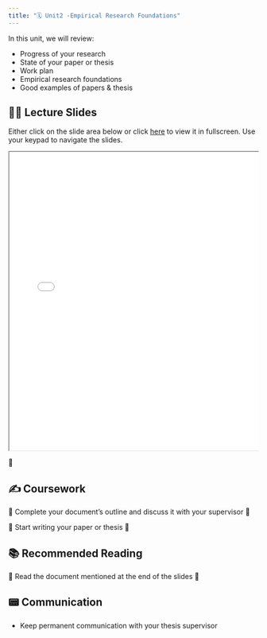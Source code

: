 ```yaml
---
title: "🗓️ Unit2 -Empirical Research Foundations"
---
```


In this unit, we will review:

- Progress of your research
- State of your paper or thesis
- Work plan
- Empirical research foundations
- Good examples of papers & thesis



## 👨‍🏫 Lecture Slides 

Either click on the slide area below or click [here](slides.qmd) to view it in fullscreen.
Use your keypad to navigate the slides.

<div class="container" style="position: relative;overflow: hidden;width: 100%;min-height:600px;">
<iframe src="slides.html" style="position=absolute;top: 0;left: 0;bottom: 0;right: 0;width: 100%;min-height:600px;"></iframe>
</div>

🎥 

## ✍️ Coursework

🚧 Complete your document's outline and discuss it with your supervisor 🚧

🚧 Start writing your paper or thesis   🚧

## 📚 Recommended Reading

🚧 Read the document mentioned at the end of the slides 🚧

## 📟 Communication

- Keep permanent communication with your thesis supervisor 